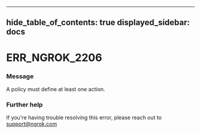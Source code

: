 

---
hide_table_of_contents: true
displayed_sidebar: docs
---


# ERR_NGROK_2206

### Message
A policy must define at least one action.

<ErrorDetails />



### Further help
If you're having trouble resolving this error, please reach out to [support@ngrok.com](mailto:support@ngrok.com?subject=Help%20with%20ERR_NGROK_2206)

